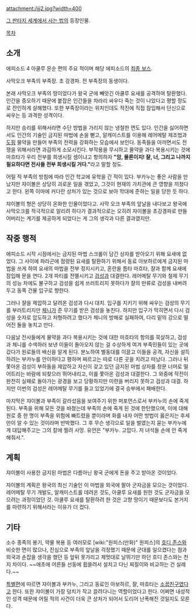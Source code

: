attachment:/jjj2.jpg?width=400

[[그 판타지 세계에서 사는 법]]의 등장인물.

[[목차]]

== 소개 ==
에피소드 4 아쿨루 몬순 편의 주요 적이며 해당 에피소드의 [[최종 보스]].

사막오크 부족의 부족장. 초 강경파. 전 부족장의 동생이다.

본래 사막오크 부족의 땅이었다가 왕국 군에 빼앗긴 아쿨루 요새를 공격하여 탈환했다. 인간을 증오하기 때문에 붙잡은 인간들을 차라리 싸우다 죽는 것이 나았다고 평할 정도로 잔인하게 살해했다. 또한 부족장이라는 위치인데도 적진에 직접 잠입해서 단신으로 싸우는 등 과격한 성격이다.

하지만 승리를 위해서라면 수단 방법을 가리지 않는 냉철한 면도 있다. 인간을 싫어하면서도 인간의 기술인 금지된 마법에 손을 뻗고, 알캐미스트를 이용해 레어메탈 제조법과 [[도핑]] 물약을 만들어 부족의 전력을 강화하는 모습에서 보인다. 동족들을 아끼면서도 전쟁을 위해서라면 과감하게 소모시킨다. 부작용을 무시하고 물약을 과다 복용시키는 것에 마흐타가 우리 전부를 희생시킬 셈이냐고 항의하자 '''"암, 물론이지! 쟐, 너, 그리고 나까지 필요하다면 전사들 전부 희생시킬 거다."'''라고 말할 정도.

어릴 적 부족의 방침에 따라 인간 학교에 유학을 간 적이 있다. 부카누는 좋은 사람을 만났지만 쟈이볼은 상당히 괴로운 일을 겪었고, 그것이 현재의 가치관에 큰 영향을 끼쳤다고 한다. 왼쪽 이마에 커다란 상처가 있는 것으로 보아 학대에 준하는 일을 당한 듯 하다.

쟈이볼의 형은 상당히 온화한 인물이었다고. 사막 오크 부족의 앞날을 내다보고 왕국에 사막오크를 적극적으로 알리려 하다가 결과적으로는 오히려 쟈이볼을 초강경파로 만들어버리는 계기를 제공하게 되었다는 게 그의 생각과 다른 결과였지만.

== 작중 행적 ==
에피소드 시작 시점에서는 금지된 마법 스크롤이 담긴 상자를 받아오기 위해 요새에 없었다. 그 사이에 파라곤에 점령된 요새를 탈환하기 위해서 동료 아보하르에게 금지된 마법을 쓰게 하여 요새의 마법을 전부 정지시키고, 혼란을 틈타 마흐타, 쟐과 함께 요새에 잠입해 문을 연다. 2개 파티를 전멸시키고 [[검성(그 판타지 세계에서 사는 법)|검성]]과 대결한다. 레어메탈 무기와 철제 무기의 성능 차에도 불구하고 검성을 쉽게 쓰러트리지 못하다가 쟐의 만류로 검성을 내버려두고 동쪽 건물 입구로 향한다.

그러나 쟐을 제압하고 달려온 검성과 다시 대치. 입구를 지키기 위해 싸우는 검성의 무기를 부러트리지만 [[체니(그 판타지 세계에서 사는 법)|체니]]가 준 무기를 받은 검성을 놓친다. 하지만 입구가 막히면서 다시 검성을 숫자로 압도하고 처형하려고 했다가 체니의 방해로 실패하여, 다리 밑의 강으로 떨어진 둘을 놓치고 만다.

다음날 전사들에게 물약을 과다 복용시키는 것에 대한 마흐타의 항의를 묵살하고, 검성과 체니를 수색하러 보낸 이들이 돌아오지 않는 걸 수상하게 여겨 부족민들이 있는 곳에 갔다가 원로들의 배신을 알게 된다. 분노하여 별동대를 이끌고 이들을 공격, 자신을 설득하려는 부카누를 안이하다고 평하며 찌르고는 따로 다른 곳을 치려고 떠났다. 그러나 뒤쫓아온 검성이 부하들을 제압하고 자신이 갖고 있던 금지된 마법 상자를 창문 너머로 떨어트리는 바람에 되찾으러 뛰어내리고, 이를 쫓아온 검성과 대결한다. 그 와중에 작전이 완전히 실패로 돌아가는 광경을 보고 당황하지만 미련을 버리지 못하고 검성과 대결. 하지만 이번의 검성은 레어메탈 무기를 들고 있었기에 결국 승부에서 패배한다.

마지막은 쟈이볼과 부족이 갈라섰음을 보여주기 위한 퍼포먼스로서 부카누의 손에 죽게 된다. 부족을 위해 모든 것을 바쳤는데 부족의 손에 죽게 된 것에 한탄했으며, 이에 대해 원로 중 한 명이 부족을 위험에 빠트렸을 뿐이라며 화를 내자 어떤 방법이 옳은지는 후세만이 알 수 있는 것이라며 반박했다. 그 후 무슨 생각으로 일을 벌였는지 묻는 부카누에게 대답해주고는 그의 칼에 찔려 사망. 유언은 "부카누. 고맙다. 저 녀석들 손에 안 죽게 해줘서.".

== 계획 ==
쟈이볼이 사용한 금지된 마법은 다름아닌 왕국 군에게 돈을 주고 받아온 것이었다.

쟈이볼의 계획은 왕국의 최신 기술인 이 마법을 외국에 팔아 군자금을 모으는 것이었다. 레어메탈 무기 개발도, 알캐미스트를 데려온 것도, 아쿨루 요새를 원한 것도 군자금을 모으려는 과정이었던 것. 아쿨루 요새를 탈환하려 한 것은 고향 땅이기 때문보다도 본거지를 마련하기 위해서라는 이유가 더 컸다.

== 기타 ==
소수 종족의 봉기, 약물 복용 등 여러모로 [wiki:"원피스(만화)" 원피스]의 [[호디 존스]]와 비슷한 면이 많으나, 진심으로 부족의 앞날을 걱정했기 때문에 군대를 일으켰다는 점과 외국과 손잡을 생각을 했던 등 앞뒤 못가리고 제멋대로 날뛰기만 하던 호디 존스와는 천지 차이다. ~~애초에 어른들 선동에 휩쓸려서 설치고 다닌 찌질이와 비교하는 건 실례다.~~

[http://comic.naver.com/webtoon/detail.nhn?titleId=316909&no=55&weekday=sun 특별편]에 따르면 쟈이볼과 부카누, 그리고 동료인 아보하르, 쟐, 마흐타는 [[소꿉친구]]였다고 한다. 또한 쟈이볼이 가장 덩치가 작고 끌려다니는 역할이었다고 한다. 어쩌면 내성적인 성격 때문에 어릴 적의 사건이 더욱 큰 상처가 되어서 도리어 난폭해진 것일지도 모른다.
